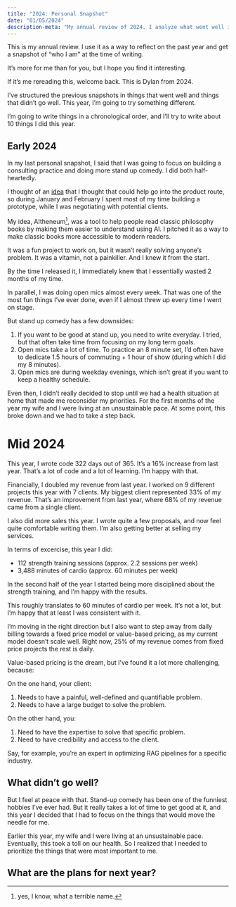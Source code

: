 ```yaml
---
title: "2024: Personal Snapshot"
date: "01/05/2024"
description-meta: "My annual review of 2024. I analyze what went well in 2024 and what I should change for 2025."
---
```


This is my annual review. I use it as a way to reflect on the past year and get a snapshot of "who I am" at the time of writing.

It's more for me than for you, but I hope you find it interesting.

If it's me rereading this, welcome back. This is Dylan from 2024.

I've structured the previous snapshots in things that went well and things that didn't go well. This year, I'm going to try something different.

I'm going to write things in a chronological order, and I'll try to write about 10 things I did this year.

## Early 2024

In my last personal snapshot, I said that I was going to focus on building a consulting practice and doing more stand up comedy. I did both half-heartedly.

I thought of an [idea](https://aitheneum.iwanalabs.com/) that I thought that could help go into the product route, so during January and February I spent most of my time building a prototype, while I was negotiating with potential clients.

My idea, AItheneum^[yes, I know, what a terrible name.], was a tool to help people read classic philosophy books by making them easier to understand using AI. I pitched it as a way to make classic books more accessible to modern readers.

It was a fun project to work on, but it wasn't really solving anyone's problem. It was a vitamin, not a painkiller. And I knew it from the start.

By the time I released it, I immediately knew that I essentially wasted 2 months of my time.

In parallel, I was doing open mics almost every week. That was one of the most fun things I've ever done, even if I almost threw up every time I went on stage.

But stand up comedy has a few downsides:

1. If you want to be good at stand up, you need to write everyday. I tried, but that often take time from focusing on my long term goals.
2. Open mics take a lot of time. To practice an 8 minute set, I'd often have to dedicate 1.5 hours of commuting + 1 hour of show (during which I did my 8 minutes).
3. Open mics are during weekday evenings, which isn't great if you want to keep a healthy schedule.

Even then, I didn't really decided to stop until we had a health situation at home that made me reconsider my priorities. For the first months of the year my wife and I were living at an unsustainable pace. At some point, this broke down and we had to take a step back.

# Mid 2024

This year, I wrote code 322 days out of 365. It's a 16% increase from last year. That's a lot of code and a lot of learning. I'm happy with that.

Financially, I doubled my revenue from last year. I worked on 9 different projects this year with 7 clients. My biggest client represented 33% of my revenue. That's an improvement from last year, where 68% of my revenue came from a single client.

I also did more sales this year. I wrote quite a few proposals, and now feel quite comfortable writing them. I'm also getting better at selling my services.

In terms of excercise, this year I did:

- 112 strength training sessions (approx. 2.2 sessions per week)
- 3,488 minutes of cardio (approx. 60 minutes per week)

In the second half of the year I started being more disciplined about the strength training, and I'm happy with the results.

This roughly translates to 60 minutes of cardio per week. It's not a lot, but I'm happy that at least I was consistent with it.

I'm moving in the right direction but I also want to step away from daily billing towards a fixed price model or value-based pricing, as my current model doesn't scale well. Right now, 25% of my revenue comes from fixed price projects the rest is daily.

Value-based pricing is the dream, but I've found it a lot more challenging, because:

On the one hand, your client:

1. Needs to have a painful, well-defined and quantifiable problem.
2. Needs to have a large budget to solve the problem.

On the other hand, you:

1. Need to have the expertise to solve that specific problem.
2. Need to have credibility and access to the client.

Say, for example, you're an expert in optimizing RAG pipelines for a specific industry.

## What didn't go well?

But I feel at peace with that. Stand-up comedy has been one of the funniest hobbies I've ever had. But it really takes a lot of time to get good at it, and this year I decided that I had to focus on the things that would move the needle for me.

Earlier this year, my wife and I were living at an unsustainable pace. Eventually, this took a toll on our health. So I realized that I needed to prioritize the things that were most important to me.

## What are the plans for next year?
